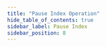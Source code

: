 ```yaml
---
title: "Pause Index Operation"
hide_table_of_contents: true
sidebar_label: Pause Index
sidebar_position: 8
---
```





<LanguageSwitcher supportedLanguages={supportedLanguages} />

<LanguageContent language="csharp">
   <StopIndexCsharp />
</LanguageContent>

<LanguageContent language="java">
   <StopIndexJava />
</LanguageContent>

<LanguageContent language="nodejs">
   <StopIndexNodejs />
</LanguageContent>


<!---
### Indexes
- [What are Indexes](../../../../indexes/what-are-indexes)
- [Creating and Deploying Indexes](../../../../indexes/creating-and-deploying)
- [Index Administration](../../../../indexes/index-administration)

### Operations
- [How to Disable Index](../../../../client-api/operations/maintenance/indexes/disable-index)
- [How to Resume Index](../../../../client-api/operations/maintenance/indexes/start-index)
- [Pause indexing on database.](../../../../client-api/operations/maintenance/indexes/stop-indexing)
- [How to Enable Index](../../../../client-api/operations/maintenance/indexes/enable-index)
- [How to Stop Index Until Restart](../../../../client-api/operations/maintenance/indexes/stop-index)

### Studio
- [Pause index from Studio](../../../../studio/database/indexes/indexes-list-view#indexes-list-view---actions)
- [Pause indexing from Studio](../../../../studio/database/databases-list-view#more-actions)


-->